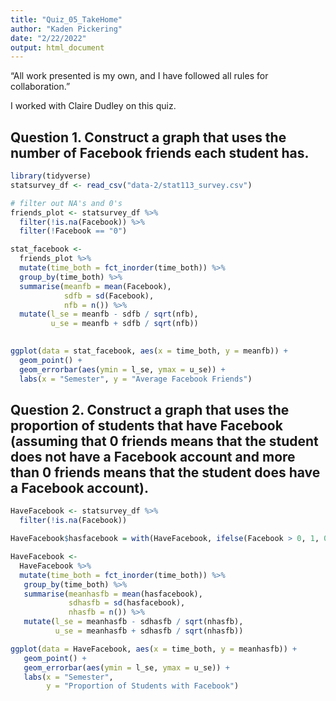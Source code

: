 ```yaml
---
title: "Quiz_05_TakeHome"
author: "Kaden Pickering"
date: "2/22/2022"
output: html_document
---
```


“All work presented is my own, and I have followed all rules for collaboration.”

I worked with Claire Dudley on this quiz. 

## Question 1.  Construct a graph that uses the number of Facebook friends each student has. 

```r
library(tidyverse) 
statsurvey_df <- read_csv("data-2/stat113_survey.csv")

# filter out NA's and 0's 
friends_plot <- statsurvey_df %>%
  filter(!is.na(Facebook)) %>%
  filter(!Facebook == "0") 
```

```r
stat_facebook <- 
  friends_plot %>%
  mutate(time_both = fct_inorder(time_both)) %>%
  group_by(time_both) %>%
  summarise(meanfb = mean(Facebook), 
            sdfb = sd(Facebook), 
            nfb = n()) %>%
  mutate(l_se = meanfb - sdfb / sqrt(nfb),
         u_se = meanfb + sdfb / sqrt(nfb)) 
  

ggplot(data = stat_facebook, aes(x = time_both, y = meanfb)) + 
  geom_point() +
  geom_errorbar(aes(ymin = l_se, ymax = u_se)) +
  labs(x = "Semester", y = "Average Facebook Friends")
```

## Question 2. Construct a graph that uses the proportion of students that have Facebook (assuming that 0 friends means that the student does not have a Facebook account and more than 0 friends means that the student does have a Facebook account).

```r
HaveFacebook <- statsurvey_df %>%
  filter(!is.na(Facebook)) 

HaveFacebook$hasfacebook = with(HaveFacebook, ifelse(Facebook > 0, 1, 0))
```

```r
HaveFacebook <- 
  HaveFacebook %>%
  mutate(time_both = fct_inorder(time_both)) %>%
   group_by(time_both) %>%
   summarise(meanhasfb = mean(hasfacebook),
             sdhasfb = sd(hasfacebook),
             nhasfb = n()) %>%
   mutate(l_se = meanhasfb - sdhasfb / sqrt(nhasfb),
          u_se = meanhasfb + sdhasfb / sqrt(nhasfb))
```

```r
ggplot(data = HaveFacebook, aes(x = time_both, y = meanhasfb)) + 
   geom_point() +
   geom_errorbar(aes(ymin = l_se, ymax = u_se)) +
   labs(x = "Semester",
        y = "Proportion of Students with Facebook")
```

